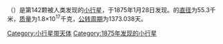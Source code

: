 {{Infobox Planet | minorplanet = yes | width = 25em | bgcolour = #FFFFC0 |
 name=142 Polana
 | discovery=yes
 | discovery_ref=[http://cfa-www.harvard.edu/iau/lists/NumberedMPs.html]
 | discoverer=[[Johann_Palisa|Johann Palisa]]
 | discovered=1875年1月28日
 | alt_names= 
 | mp_category=[[小行星带|小行星带]]
 | orbit_ref=[ftp://ftp.lowell.edu/pub/elgb/astorb.html]
 | epoch=2006年12月31日 ([[儒略日|JD]] 2454100.5)
 | semimajor=361.672 [[Giga|G]][[metre|m]] (2.418 [[Astronomical_unit|AU]])
 | perihelion=312.439 Gm (2.089 AU)
 | aphelion=410.905 Gm (2.747 AU)
 | eccentricity=0.136
 | period=1373.038 [[day|d]] (3.76 [[Julian_year_(astronomy)|a]])
 | inclination=2.238[[degree_(angle)|°]]
 | asc_node=291.352°
 | arg_peri=292.205°
 | mean_anomaly=303.362°
 | avg_speed=19.07 km/[[second|s]]
 | physical_characteristics=yes
 | dimensions=55.3 km
 | mass=1.8{{e|17}} [[kilogram|kg]]
 | density=2.0 g/[[cubic_centimetre|cm³]]
 | surface_grav=0.0155 m/s²
 | escape_velocity=0.0292 km/s
 | sidereal_day=? d
 | axial_tilt=?° | pole_ecliptic_lat=? | pole_ecliptic_lon=?
 | spectral_type=[[F-type_asteroid|F]]
 | abs_magnitude=10.27
 | albedo=0.10
 | single_temperature=~179 [[kelvin|K]]}}
'''{{BASEPAGENAME}}'''（{{lang|en|Polona}}）是第142颗被人类发现的[[小行星|小行星]]，于1875年1月28日发现。{{BASEPAGENAME}}的[[直径|直径]]为55.3千米，[[质量|质量]]为1.8×10<sup>17</sup>千克，[[公转周期|公转周期]]为1373.038天。
{{beltasteroid-stub}}

[[Category:小行星带天体|Category:小行星带天体]]
[[Category:1875年发现的小行星|Category:1875年发现的小行星]]